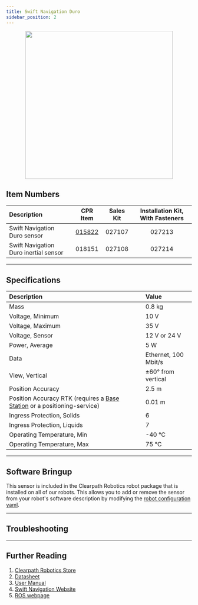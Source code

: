 ```yaml
---
title: Swift Navigation Duro
sidebar_position: 2
---
```



<center>
  <img
    src="/img/sensor_images/sensor_swiftnav_duro_1.png"
    width="400"
  />
</center>

## Item Numbers

| Description                           |                         CPR Item                         | Sales Kit | Installation Kit, With Fasteners |
| :------------------------------------ | :------------------------------------------------------: | :-------: | :------------------------------: |
| Swift Navigation Duro sensor          | [015822](/assets/pdf/clearpath_robotics_015822-TDS1.pdf) |  027107   |              027213              |
| Swift Navigation Duro inertial sensor |                          018151                          |  027108   |              027214              |

---

## Specifications

| Description                                                                                                | Value                |
| :--------------------------------------------------------------------------------------------------------- | :------------------- |
| Mass                                                                                                       | 0.8 kg               |
| Voltage, Minimum                                                                                           | 10 V                 |
| Voltage, Maximum                                                                                           | 35 V                 |
| Voltage, Sensor                                                                                            | 12 V or 24 V         |
| Power, Average                                                                                             | 5 W                  |
| Data                                                                                                       | Ethernet, 100 Mbit/s |
| View, Vertical                                                                                             | ±60° from vertical   |
| Position Accuracy                                                                                          | 2.5 m                |
| Position Accuracy RTK (requires a [Base Station](../../add-ons/base_station.mdx) or a positioning-service) | 0.01 m               |
| Ingress Protection, Solids                                                                                 | 6                    |
| Ingress Protection, Liquids                                                                                | 7                    |
| Operating Temperature, Min                                                                                 | -40 °C               |
| Operating Temperature, Max                                                                                 | 75 °C                |

---

## Software Bringup

This sensor is included in the Clearpath Robotics robot package that is installed on all of our robots.
This allows you to add or remove the sensor from your robot's software description by modifying the [robot configuration yaml](../../../../ros/config/yaml#gps).

---

## Troubleshooting

<Support />

---

## Further Reading

1.  [Clearpath Robotics Store](https://store.clearpathrobotics.com/collections/gps/products/duro)
2.  [Datasheet](/assets/pdf/clearpath_robotics_015822-TDS1.pdf)
3.  [User Manual](/assets/pdf/clearpath_robotics_015822-TDS2.pdf)
4.  [Swift Navigation Website](https://www.swiftnav.com/duro)
5.  [ROS webpage](http://wiki.ros.org/swiftnav_ros)
